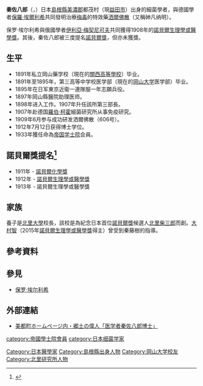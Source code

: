 {{expand Japanese | 秦佐八郎 | time = 2019-5-3}}
{{refimprove | time = 2019-5-3}}
{{Infobox scientist
|name              = 秦佐八郎
|image             = Elrich and Hata.jpg
|image_size        = 200px
|alt               = 
|caption           = [[保羅·埃爾利希|保羅·埃爾利希]]和秦佐八郎
|birth_date        = {{birth date|1873|03|23|mf=y}}
|birth_place       = {{JAP}}[[島根縣|島根縣]]美濃郡都茂村（現[[益田市|益田市]]）
|death_date        = {{death date and age|1938|11|22|1873|03|23}}
|death_place       = {{JAP}}[[東京府|東京府]][[東京市|東京市]][[新宿區|新宿區]][[信濃町|信濃町]]
|residence         = 
|citizenship       = 
|nationality       = 
|ethnicity         = 
|fields            = [[細菌學|細菌學]]
|workplaces        = 
|alma_mater        = 第三高等中学校医学部（現[[岡山大学|岡山大学]]医学部）
| doctoral_advisor  = [[File:Nobel_prize_medal.svg|20px]][[保羅·埃爾利希|保羅·埃爾利希]]
|academic_advisors = 
|doctoral_students = 
|notable_students  = 
|known_for         = [[洒爾佛散|洒爾佛散]]
|influences        = 
|influenced        = 
|awards            = 
|footnotes         = 
}}
'''秦佐八郎'''（{{jpn|j=秦 佐八郎|hg=はた さはちろう|rm=Hata Sahachirou}}，{{bd|1873年|3月23日|1938年|11月22日}}）日本[[島根縣|島根縣]][[美濃郡|美濃郡]]都茂村（現[[益田市|益田市]]）出身的細菌學者，與德國學者[[保羅·埃爾利希|保羅·埃爾利希]]共同發明治療[[梅毒|梅毒]]的特效藥[[洒爾佛散|洒爾佛散]]（又稱砷凡纳明）。

保罗·埃尔利希與俄國學者[[伊利亞·梅契尼可夫|伊利亞·梅契尼可夫]]共同獲得1908年的[[諾貝爾生理學或醫學獎|諾貝爾生理學或醫學獎]]。其後，秦佐八郎被三度提名[[諾貝爾獎|諾貝爾獎]]，但亦未獲獎。

==生平==
*1891年私立岡山藥学校（現在的[[關西高等學校|關西高等學校]]）毕业。
*1891年至1895年，第三高等中学校医学部（現在的[[岡山大学|岡山大学]]医学部）毕业。
*1895年在日军東京近衛一連隊服一年志願兵役。
*1897年岡山縣醫院助理医师。
*1898年进入{{tsl|ja|東京大学医科学研究所|國立傳染病研究所}}工作。1907年升任該所第三部長。
*1907年赴德国[[羅伯·柯霍|羅伯·柯霍]]細菌研究所从事免疫研究。
*1909年6月参与成功研发洒爾佛散（606号）。
*1912年7月12日获得博士学位。
*1933年獲任命為[[帝国学士院|帝国学士院]]会員。

==諾貝爾獎提名<ref>{{Cite web |url=http://www.nobelprize.org/nomination/medicine/nomination.php?action=show&showid=3132 |title=Nomination Database - Physiology or Medicine |accessdate=2014-12-09 |archive-date=2014-12-09 |archive-url=https://web.archive.org/web/20141209211238/http://www.nobelprize.org/nomination/medicine/nomination.php?action=show&showid=3132 |dead-url=no }}</ref>==
* 1911年 - [[諾貝爾化學獎|諾貝爾化學獎]]
* 1912年 - [[諾貝爾生理學或醫學獎|諾貝爾生理學或醫學獎]]
* 1913年 - 諾貝爾生理學或醫學獎

== 家族 ==
養子{{link-ja|秦藤樹|秦藤樹}}是[[北里大學|北里大學]]校長，該校是為紀念日本首位[[諾貝爾獎|諾貝爾獎]]候選人[[北里柴三郎|北里柴三郎]]而創。[[大村智|大村智]]（2015年[[諾貝爾生理學或醫學獎|諾貝爾生理學或醫學獎]]得主）曾受到秦藤樹的指導。

== 參考資料 ==
{{reflist}}

== 參見 ==
*[[保罗·埃尔利希|保罗·埃尔利希]]

== 外部連結 ==
*[http://www.iwami.or.jp/masudasi/top/mito_hp/NEWPAGE2.HTM 美都町ホームページ内・郷土の偉人「医学者秦佐八郎博士」] {{Wayback|url=http://www.iwami.or.jp/masudasi/top/mito_hp/NEWPAGE2.HTM |date=20070927211508 }}

{{Authority control}}
{{DEFAULTSORT:Hata,Sahachiro}}
[[Category:日本醫學家|Category:日本醫學家]]
[[Category:島根縣出身人物|Category:島根縣出身人物]]
[[Category:岡山大学校友|Category:岡山大学校友]]
[[Category:北里研究所人物|Category:北里研究所人物]]
[[category:帝國學士院會員|category:帝國學士院會員]]
[[category:日本细菌学家|category:日本细菌学家]]